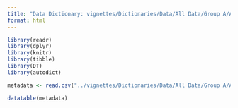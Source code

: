 ```yaml
---
title: "Data Dictionary: vignettes/Dictionaries/Data/All Data/Group A/AlbumSales6.csv"
format: html
---
```


```r
library(readr)
library(dplyr)
library(knitr)
library(tibble)
library(DT)
library(autodict)
```

```r
metadata <- read.csv("../vignettes/Dictionaries/Data/All Data/Group A/AlbumSales6.csv")

datatable(metadata)
```
